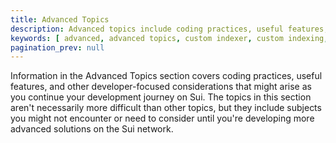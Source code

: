 ```yaml
---
title: Advanced Topics
description: Advanced topics include coding practices, useful features, and other developer-focused considerations that might arise as you continue your development journey on Sui.
keywords: [ advanced, advanced topics, custom indexer, custom indexing, graphql, using graphql, migrating to graphql ]
pagination_prev: null
---
```


Information in the Advanced Topics section covers coding practices, useful features, and other developer-focused considerations that might arise as you continue your development journey on Sui. The topics in this section aren't necessarily more difficult than other topics, but they include subjects you might not encounter or need to consider until you're developing more advanced solutions on the Sui network.

<Cards>
<Card title="Migrating to Move 2024" href="/guides/developer/advanced/move-2024-migration"/>
<Card title="Custom Indexer" href="/guides/developer/advanced/custom-indexer"/>
<Card title="On-Chain Randomness" href="/guides/developer/advanced/randomness-onchain"/>
<Card title="Querying Sui RPC with GraphQL" href="/guides/developer/advanced/graphql-rpc"/>
<Card title="Object-Based Local Fee Markets" href="/guides/developer/advanced/local-fee-markets"/>
</Cards>
